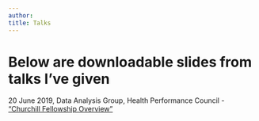 ```yaml
---
author: 
title: Talks
---
```


# Below are downloadable slides from talks I've given

20 June 2019, Data Analysis Group, Health Performance Council - ["Churchill Fellowship Overview"](/prelim_report.pdf)